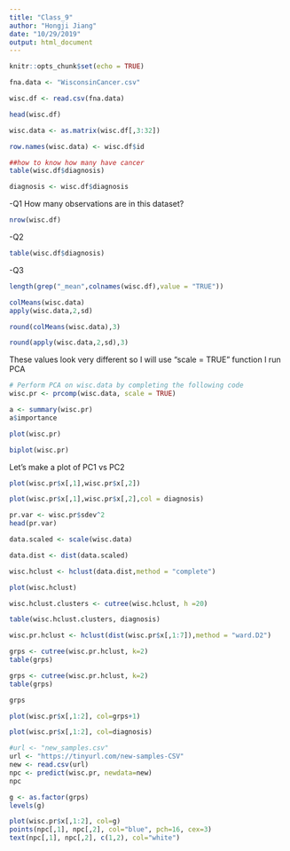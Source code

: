```yaml
---
title: "Class_9"
author: "Hongji Jiang"
date: "10/29/2019"
output: html_document
---
```


```r
knitr::opts_chunk$set(echo = TRUE)
```

```r
fna.data <- "WisconsinCancer.csv"
```

```r
wisc.df <- read.csv(fna.data)
```

```r
head(wisc.df)
```

```r
wisc.data <- as.matrix(wisc.df[,3:32])
```

```r
row.names(wisc.data) <- wisc.df$id
```

```r
##how to know how many have cancer
table(wisc.df$diagnosis)
```

```r
diagnosis <- wisc.df$diagnosis
```

-Q1 How many observations are in this dataset?
```r
nrow(wisc.df)
```

-Q2 
```r
table(wisc.df$diagnosis)
```

-Q3
```r
length(grep("_mean",colnames(wisc.df),value = "TRUE"))
```


```r
colMeans(wisc.data)
apply(wisc.data,2,sd)
```

```r
round(colMeans(wisc.data),3)
```

```r
round(apply(wisc.data,2,sd),3)
```

These values look very different so I will use "scale = TRUE" function
I run PCA

```r
# Perform PCA on wisc.data by completing the following code
wisc.pr <- prcomp(wisc.data, scale = TRUE)
```

```r
a <- summary(wisc.pr)
a$importance
```

```r
plot(wisc.pr)
```

```r
biplot(wisc.pr)
```

Let's make a plot of PC1 vs PC2 
```r
plot(wisc.pr$x[,1],wisc.pr$x[,2])
```

```r
plot(wisc.pr$x[,1],wisc.pr$x[,2],col = diagnosis)
```

```r
pr.var <- wisc.pr$sdev^2
head(pr.var)
```

```r
data.scaled <- scale(wisc.data)
```

```r
data.dist <- dist(data.scaled)
```

```r
wisc.hclust <- hclust(data.dist,method = "complete")
```

```r
plot(wisc.hclust)
```

```r
wisc.hclust.clusters <- cutree(wisc.hclust, h =20)
```

```r
table(wisc.hclust.clusters, diagnosis)
```

```r
wisc.pr.hclust <- hclust(dist(wisc.pr$x[,1:7]),method = "ward.D2")
```


```r
grps <- cutree(wisc.pr.hclust, k=2)
table(grps)
```

```r
grps <- cutree(wisc.pr.hclust, k=2)
table(grps)
```
```r
grps
```


```r
plot(wisc.pr$x[,1:2], col=grps+1)
```

```r
plot(wisc.pr$x[,1:2], col=diagnosis)
```

```r
#url <- "new_samples.csv"
url <- "https://tinyurl.com/new-samples-CSV"
new <- read.csv(url)
npc <- predict(wisc.pr, newdata=new)
npc
```

```r
g <- as.factor(grps)
levels(g)
```



```r
plot(wisc.pr$x[,1:2], col=g)
points(npc[,1], npc[,2], col="blue", pch=16, cex=3)
text(npc[,1], npc[,2], c(1,2), col="white")
```

